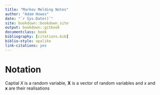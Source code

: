 ```yaml
--- 
title: "Markov Melding Notes"
author: "Adam Howes"
date: "`r Sys.Date()`"
site: bookdown::bookdown_site
output: bookdown::gitbook
documentclass: book
bibliography: [citations.bib]
biblio-style: apalike
link-citations: yes
---
```


# Notation

Captial $X$ is a random variable, $\mathbf{X}$ is a vector of random variables and $x$ and $\mathbf{x}$ are their realisations
